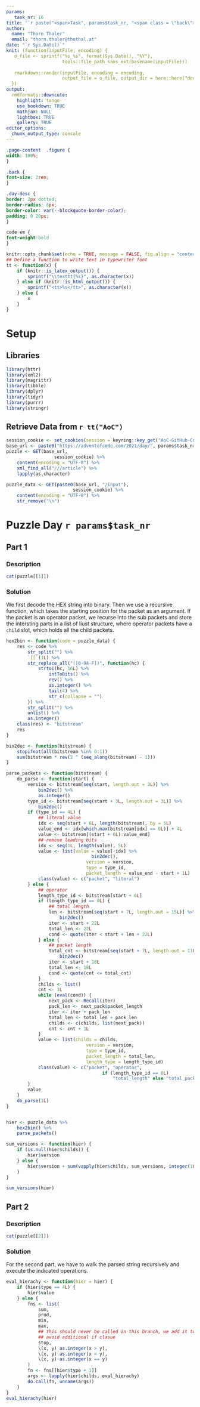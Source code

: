```yaml
---
params:
   task_nr: 16
title: '`r paste("<span>Task", params$task_nr, "<span class = \"back\"><a href = \"index.html\">", fontawesome::fa("home"), "</a></span></span>")`'
author: 
  name: "Thorn Thaler"
  email: "thorn.thaler@thothal.at"
date: "`r Sys.Date()`"
knit: (function(inputFile, encoding) {
   o_file <- sprintf("%s_%s", format(Sys.Date(), "%Y"), 
                     tools::file_path_sans_ext(basename(inputFile)))
                     
   rmarkdown::render(inputFile, encoding = encoding, 
                     output_file = o_file, output_dir = here::here("docs"))
  })
output: 
  rmdformats::downcute:
    highlight: tango
    use_bookdown: TRUE
    mathjax: NULL
    lightbox: TRUE
    gallery: TRUE
editor_options: 
  chunk_output_type: console
---
```


```css
.page-content  .figure {
width: 100%;
}

.back {
font-size: 2rem;
}

.day-desc {
border: 2px dotted;
border-radius: 6px;
border-color: var(--blockquote-border-color);
padding: 0 20px;
}

code em {
font-weight:bold
}
```


```r
knitr::opts_chunk$set(echo = TRUE, message = FALSE, fig.align = "center")
## Define a function to write text in typewriter font
tt <- function(x) {
	if (knitr::is_latex_output()) {
		sprintf("\\texttt{%s}", as.character(x))
	} else if (knitr::is_html_output()) {
		sprintf("<tt>%s</tt>", as.character(x))
	} else {
		x
	}
}
```

# Setup

## Libraries

```r
library(httr)
library(xml2)
library(magrittr)
library(tibble)
library(dplyr)
library(tidyr)
library(purrr)
library(stringr)
```

## Retrieve Data from `r tt("AoC")`


```r
session_cookie <- set_cookies(session = keyring::key_get("AoC-GitHub-Cookie"))
base_url <- paste0("https://adventofcode.com/2021/day/", params$task_nr)
puzzle <- GET(base_url,
				  session_cookie) %>% 
	content(encoding = "UTF-8") %>% 
	xml_find_all("///article") %>% 
	lapply(as.character)

puzzle_data <- GET(paste0(base_url, "/input"),
						 session_cookie) %>% 
	content(encoding = "UTF-8") %>% 
	str_remove("\n")
```

# Puzzle Day `r params$task_nr`

## Part 1

### Description

```r
cat(puzzle[[1]])
```

### Solution

We first decode the HEX string into binary. Then we use a recursive function, 
which takes the starting position for the packet as an argument. If the packet 
is an operator packet, we recurse into the sub packets and store the intersting
parts in a list of liust structure, where operator packets have a `child` slot, 
which holds all the child packets.

```r
hex2bin <- function(code = puzzle_data) {
	res <- code %>% 
		str_split("") %>%
		`[[`(1L) %>% 
		str_replace_all("([0-9A-F])", function(hc) {
			strtoi(hc, 16L) %>% 
				intToBits() %>% 
				rev() %>% 
				as.integer() %>% 
				tail(4) %>% 
				str_c(collapse = "")
		}) %>% 
		str_split("") %>% 
		unlist() %>% 
		as.integer()
	class(res) <- "bitstream"
	res
}

bin2dec <- function(bitstream) {
	stopifnot(all(bitstream %in% 0:1))
	sum(bitstream * rev(2 ^ (seq_along(bitstream) - 1)))
}

parse_packets <- function(bitstream) {
	do_parse <- function(start) {
		version <- bitstream[seq(start, length.out = 3L)] %>% 
			bin2dec() %>% 
			as.integer()
		type_id <- bitstream[seq(start + 3L, length.out = 3L)] %>% 
			bin2dec()
		if (type_id == 4L) {
			## literal value
			idx <- seq(start + 6L, length(bitstream), by = 5L)
			value_end <- idx[which.max(bitstream[idx] == 0L)] + 4L
			value <- bitstream[(start + 6L):value_end]
			## remove leading bits
			idx <- seq(1L, length(value), 5L)
			value <- list(value = value[-idx] %>% 
							  	bin2dec(),
							  version = version,
							  type = type_id,
							  packet_length = value_end - start + 1L)
			class(value) <- c("packet", "literal")
		} else {
			## operator
			length_type_id <- bitstream[start + 6L]
			if (length_type_id == 0L) {
				## total length
				len <- bitstream[seq(start + 7L, length.out = 15L)] %>% 
					bin2dec()
				iter <- start + 22L
				total_len <- 22L
				cond <- quote(iter < start + len + 22L)
			} else {
				## packet length
				total_cnt <- bitstream[seq(start + 7L, length.out = 11L)] %>%
					bin2dec()
				iter <- start + 18L
				total_len <- 18L
				cond <- quote(cnt <= total_cnt)
			}
			childs <- list()
			cnt <- 1L
			while (eval(cond)) {
				next_pack <- Recall(iter)
				pack_len <- next_pack$packet_length
				iter <- iter + pack_len
				total_len <- total_len + pack_len
				childs <- c(childs, list(next_pack))
				cnt <- cnt + 1L
			}
			value <- list(childs = childs,
							  version = version,
							  type = type_id,
							  packet_length = total_len,
							  length_type = length_type_id)
			class(value) <- c("packet", "operator", 
									if (length_type_id == 0L) 
										"total_length" else "total_packets")
		}
		value
	}
	do_parse(1L)
}


hier <- puzzle_data %>% 
	hex2bin() %>% 
	parse_packets()

sum_versions <- function(hier) {
	if (is.null(hier$childs)) {
		hier$version
	} else {
		hier$version + sum(vapply(hier$childs, sum_versions, integer(1L)))
	}
}

sum_versions(hier)
```


## Part 2

### Description

```r
cat(puzzle[[2]])
```

### Solution

For the second part, we have to walk the parsed string recursively and execute 
the indicated operations.

```r
eval_hierachy <- function(hier = hier) {
	if (hier$type == 4L) {
		hier$value
	} else {
		fns <- list(
			sum,
			prod,
			min,
			max,
			## this should never be called in this branch, we add it to 
			## avoid additional if clasue
			stop, 
			\(x, y) as.integer(x > y),
			\(x, y) as.integer(x < y),
			\(x, y) as.integer(x == y)
		)
		fn <- fns[[hier$type + 1]]
		args <- lapply(hier$childs, eval_hierachy)
		do.call(fn, unname(args))
	}
}
eval_hierachy(hier)
```